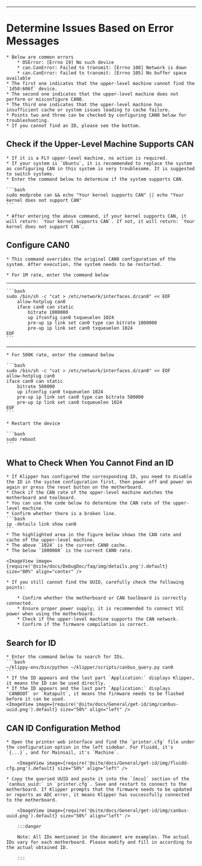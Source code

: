 

----

# Determine Issues Based on Error Messages

    * Below are common errors
        * OSError: [Errno 19] No such device
        * can.CanError: Failed to transmit: [Errno 100] Network is down
        * can.CanError: Failed to transmit: [Errno 105] No buffer space available
    * The first one indicates that the upper-level machine cannot find the `1d50:606f` device.
    * The second one indicates that the upper-level machine does not perform or misconfigure CAN0.
    * The third one indicates that the upper-level machine has insufficient cache or system issues leading to cache failure.
    * Points two and three can be checked by configuring CAN0 below for troubleshooting.
    * If you cannot find an ID, please see the bottom.

## Check if the Upper-Level Machine Supports CAN

    * If it is a FLY upper-level machine, no action is required.
    * If your system is `Ubuntu`, it is recommended to replace the system as configuring CAN in this system is very troublesome. It is suggested to switch systems.
    * Enter the command below to determine if the system supports CAN.

    ```bash
    sudo modprobe can && echo "Your kernel supports CAN" || echo "Your kernel does not support CAN"
    ```

    * After entering the above command, if your kernel supports CAN, it will return: `Your kernel supports CAN`. If not, it will return: `Your kernel does not support CAN`.

## Configure CAN0

    * This command overrides the original CAN0 configuration of the system. After execution, the system needs to be restarted.
    
    * For 1M rate, enter the command below
----
    ```bash
    sudo /bin/sh -c "cat > /etc/network/interfaces.d/can0" << EOF
        allow-hotplug can0
        iface can0 can static
            bitrate 1000000
            up ifconfig can0 txqueuelen 1024
            pre-up ip link set can0 type can bitrate 1000000
            pre-up ip link set can0 txqueuelen 1024
    EOF
    ```
----
    * For 500K rate, enter the command below

    ```bash
    sudo /bin/sh -c "cat > /etc/network/interfaces.d/can0" << EOF
    allow-hotplug can0
    iface can0 can static
        bitrate 500000
        up ifconfig can0 txqueuelen 1024
        pre-up ip link set can0 type can bitrate 500000
        pre-up ip link set can0 txqueuelen 1024
    EOF
    ```

    * Restart the device

    ```bash
    sudo reboot
    ```


## What to Check When You Cannot Find an ID

    * If Klipper has configured the corresponding ID, you need to disable the ID in the system configuration first, then power off and power on again or press the reset button on the motherboard.
    * Check if the CAN rate of the upper-level machine matches the motherboard and toolboard.
    * You can use the code below to determine the CAN rate of the upper-level machine.
    * Confirm whether there is a broken line.
    ```bash
    ip -details link show can0
    ```
    * The highlighted area in the figure below shows the CAN rate and cache of the upper-level machine.
    * The above `1024` is the current CAN0 cache.
    * The below `1000000` is the current CAN0 rate.

    <ImageView image={require('@site/docs/DebugDoc/faq/img/details.png').default} size="80%" align="center" />

    * If you still cannot find the UUID, carefully check the following points:

        * Confirm whether the motherboard or CAN toolboard is correctly connected.
        * Ensure proper power supply; it is recommended to connect VCC power when using the motherboard.
        * Check if the upper-level machine supports the CAN network.
        * Confirm if the firmware compilation is correct.

## Search for ID

    * Enter the command below to search for IDs.
    ```bash
    ~/klippy-env/bin/python ~/klipper/scripts/canbus_query.py can0
    ```
    * If the ID appears and the last part `Application:` displays Klipper, it means the ID can be used directly.
    * If the ID appears and the last part `Application:` displays `CANBOOT` or `Katapult`, it means the firmware needs to be flashed before it can be used.
    <ImageView image={require('@site/docs/General/get-id/img/canbus-uuid.png').default} size="50%" align="left" />


## CAN ID Configuration Method

    * Open the printer web interface and find the `printer.cfg` file under the configuration option in the left sidebar. For Fluidd, it's `{...}`, and for Mainsail, it's `Machine`.

        <ImageView image={require('@site/docs/General/get-id/img/fluidd-cfg.png').default} size="50%" align="left" />

    * Copy the queried UUID and paste it into the `[mcu]` section of the `canbus_uuid:` in `printer.cfg`. Save and restart to connect to the motherboard. If Klipper prompts that the firmware needs to be updated or reports an ADC error, it means Klipper has successfully connected to the motherboard.

        <ImageView image={require('@site/docs/General/get-id/img/canbus-uuid.png').default} size="50%" align="left" />

        :::danger

        Note: All IDs mentioned in the document are examples. The actual IDs vary for each motherboard. Please modify and fill in according to the actual obtained ID.

        :::